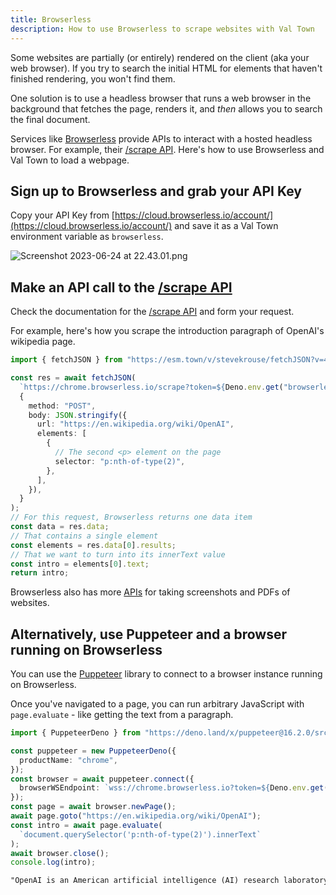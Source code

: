 ```yaml
---
title: Browserless
description: How to use Browserless to scrape websites with Val Town
---
```


Some websites are partially (or entirely) rendered on the client (aka your web
browser). If you try to search the initial HTML for elements that haven't
finished rendering, you won't find them.

One solution is to use a headless browser that runs a web browser in the
background that fetches the page, renders it, and _then_ allows you to search
the final document.

Services like [Browserless](https://browserless.io/)
provide APIs to interact with a hosted headless browser. For example, their
[/scrape API](https://www.browserless.io/docs/scrape). Here's how to use
Browserless and Val Town to load a webpage.

## Sign up to Browserless and grab your API Key

Copy your API Key from
[https://cloud.browserless.io/account/](https://cloud.browserless.io/account/)
and save it as a Val Town environment variable as `browserless`.

![Screenshot 2023-06-24 at 22.43.01.png](./hosted-puppeteer-browserless/screenshot_2023-06-24_at_224301.png)

## Make an API call to the [/scrape API](https://www.browserless.io/docs/scrape)

Check the documentation for the
[/scrape API](https://www.browserless.io/docs/scrape) and form your request.

For example, here's how you scrape the introduction paragraph of OpenAI's
wikipedia page.

```ts title="Scrape API example" val
import { fetchJSON } from "https://esm.town/v/stevekrouse/fetchJSON?v=41";

const res = await fetchJSON(
  `https://chrome.browserless.io/scrape?token=${Deno.env.get("browserless")}`,
  {
    method: "POST",
    body: JSON.stringify({
      url: "https://en.wikipedia.org/wiki/OpenAI",
      elements: [
        {
          // The second <p> element on the page
          selector: "p:nth-of-type(2)",
        },
      ],
    }),
  }
);
// For this request, Browserless returns one data item
const data = res.data;
// That contains a single element
const elements = res.data[0].results;
// That we want to turn into its innerText value
const intro = elements[0].text;
return intro;
```

Browserless also has more [APIs](https://www.browserless.io/docs/start) for
taking screenshots and PDFs of websites.

## Alternatively, use Puppeteer and a browser running on Browserless

You can use the [Puppeteer](https://pptr.dev/) library to connect to a browser
instance running on Browserless.

Once you've navigated to a page, you can run arbitrary JavaScript with
`page.evaluate` - like getting the text from a paragraph.

```ts title="Puppeteer example" val
import { PuppeteerDeno } from "https://deno.land/x/puppeteer@16.2.0/src/deno/Puppeteer.ts";

const puppeteer = new PuppeteerDeno({
  productName: "chrome",
});
const browser = await puppeteer.connect({
  browserWSEndpoint: `wss://chrome.browserless.io?token=${Deno.env.get("browserless")}`,
});
const page = await browser.newPage();
await page.goto("https://en.wikipedia.org/wiki/OpenAI");
const intro = await page.evaluate(
  `document.querySelector('p:nth-of-type(2)').innerText`
);
await browser.close();
console.log(intro);
```

```txt title="Logs"
"OpenAI is an American artificial intelligence (AI) research laboratory consisting of the non-profit OpenAI Incorporated and its for-profit subsidiary corporation OpenAI Limited Partnership. OpenAI conducts AI research with the declared intention of promoting and developing friendly AI."
```
